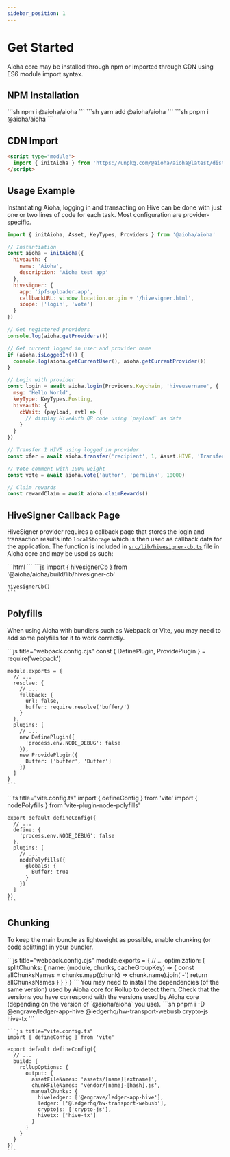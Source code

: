 ```yaml
---
sidebar_position: 1
---
```



# Get Started

Aioha core may be installed through npm or imported through CDN using ES6 module import syntax.

## NPM Installation

<Tabs>
  <TabItem value="npm" label="npm" default>
    ```sh
    npm i @aioha/aioha
    ```
  </TabItem>
  <TabItem value="yarn" label="yarn">
    ```sh
    yarn add @aioha/aioha
    ```
  </TabItem>
  <TabItem value="pnpm" label="pnpm">
    ```sh
    pnpm i @aioha/aioha
    ```
  </TabItem>
</Tabs>

## CDN Import

```html title="index.html"
<script type="module">
  import { initAioha } from 'https://unpkg.com/@aioha/aioha@latest/dist/bundle.js'
</script>
```

## Usage Example

Instantiating Aioha, logging in and transacting on Hive can be done with just one or two lines of code for each task. Most configuration are provider-specific.

```js
import { initAioha, Asset, KeyTypes, Providers } from '@aioha/aioha'

// Instantiation
const aioha = initAioha({
  hiveauth: {
    name: 'Aioha',
    description: 'Aioha test app'
  },
  hivesigner: {
    app: 'ipfsuploader.app',
    callbackURL: window.location.origin + '/hivesigner.html',
    scope: ['login', 'vote']
  }
})

// Get registered providers
console.log(aioha.getProviders())

// Get current logged in user and provider name
if (aioha.isLoggedIn()) {
  console.log(aioha.getCurrentUser(), aioha.getCurrentProvider())
}

// Login with provider
const login = await aioha.login(Providers.Keychain, 'hiveusername', {
  msg: 'Hello World',
  keyType: KeyTypes.Posting,
  hiveauth: {
    cbWait: (payload, evt) => {
      // display HiveAuth QR code using `payload` as data
    }
  }
})

// Transfer 1 HIVE using logged in provider
const xfer = await aioha.transfer('recipient', 1, Asset.HIVE, 'Transferred using Aioha with memo')

// Vote comment with 100% weight
const vote = await aioha.vote('author', 'permlink', 10000)

// Claim rewards
const rewardClaim = await aioha.claimRewards()
```

## HiveSigner Callback Page

HiveSigner provider requires a callback page that stores the login and transaction results into `localStorage` which is then used as callback data for the application. The function is included in [`src/lib/hivesigner-cb.ts`](https://github.com/aioha-hive/aioha/blob/main/src/lib/hivesigner-cb.ts) file in Aioha core and may be used as such:

<Tabs>
  <TabItem value="cdn" label="CDN" default>
    ```html
    <script type="module">
      import { hivesignerCb } from 'https://unpkg.com/@aioha/aioha@latest/dist/hivesigner-cb.js'
      hivesignerCb()
    </script>
    ```
  </TabItem>
  <TabItem value="npm" label="NPM Module">
    ```js
    import { hivesignerCb } from '@aioha/aioha/build/lib/hivesigner-cb'

    hivesignerCb()
    ```
  </TabItem>
</Tabs>

## Polyfills

When using Aioha with bundlers such as Webpack or Vite, you may need to add some polyfills for it to work correctly.

<Tabs>
  <TabItem value="webpack" label="Webpack" default>
    ```js title="webpack.config.cjs"
    const { DefinePlugin, ProvidePlugin } = require('webpack')

    module.exports = {
      // ...
      resolve: {
        // ...
        fallback: {
          url: false,
          buffer: require.resolve('buffer/')
        }
      },
      plugins: [
        // ...
        new DefinePlugin({
          'process.env.NODE_DEBUG': false
        }),
        new ProvidePlugin({
          Buffer: ['buffer', 'Buffer']
        })
      ]
    }
    ```
  </TabItem>
  <TabItem value="vite" label="Vite">
    ```ts title="vite.config.ts"
    import { defineConfig } from 'vite'
    import { nodePolyfills } from 'vite-plugin-node-polyfills'

    export default defineConfig({
      // ...
      define: {
        'process.env.NODE_DEBUG': false
      },
      plugins: [
        // ...
        nodePolyfills({
          globals: {
            Buffer: true
          }
        })
      ]
    })
    ```
  </TabItem>
</Tabs>

## Chunking

To keep the main bundle as lightweight as possible, enable chunking (or code splitting) in your bundler.

<Tabs>
  <TabItem value="webpack" label="Webpack" default>
    ```js title="webpack.config.cjs"
    module.exports = {
      // ...
      optimization: {
        splitChunks: {
          name: (module, chunks, cacheGroupKey) => {
            const allChunksNames = chunks.map((chunk) => chunk.name).join('-')
            return allChunksNames
          }
        }
      }
    }
    ```
  </TabItem>
  <TabItem value="vite" label="Vite/Rollup">
      <Admonition type="info">
      You may need to install the dependencies (of the same version) used by Aioha core for Rollup to detect them. Check that the versions you have correspond with the versions used by Aioha core (depending on the version of `@aioha/aioha` you use).
      ```sh
      pnpm i -D @engrave/ledger-app-hive @ledgerhq/hw-transport-webusb crypto-js hive-tx
      ```
      </Admonition>

    ```js title="vite.config.ts"
    import { defineConfig } from 'vite'

    export default defineConfig({
      // ...
      build: {
        rollupOptions: {
          output: {
            assetFileNames: 'assets/[name][extname]',
            chunkFileNames: 'vendor/[name]-[hash].js',
            manualChunks: {
              hiveledger: ['@engrave/ledger-app-hive'],
              ledger: ['@ledgerhq/hw-transport-webusb'],
              cryptojs: ['crypto-js'],
              hivetx: ['hive-tx']
            }
          }
        }
      }
    })
    ```
  </TabItem>
</Tabs>